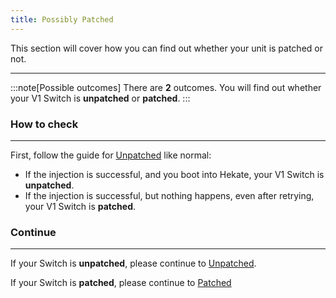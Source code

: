 ```yaml
---
title: Possibly Patched
---
```


This section will cover how you can find out whether your unit is patched or not.

---

:::note[Possible outcomes]
There are **2** outcomes. You will find out whether your V1 Switch is **unpatched** or **patched**.
:::

### How to check

---

First, follow the guide for [Unpatched](/homebrewing/unpatched) like normal:

- If the injection is successful, and you boot into Hekate, your V1 Switch is **unpatched**.
- If the injection is successful, but nothing happens, even after retrying, your V1 Switch is **patched**.

### Continue

---

If your Switch is **unpatched**, please continue to [Unpatched](/homebrewing/unpatched).

If your Switch is **patched**, please continue to [Patched](/homebrewing/patched)

